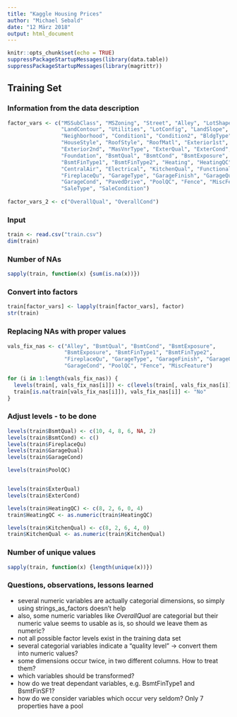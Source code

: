---
title: "Kaggle Housing Prices"
author: "Michael Sebald"
date: "12 März 2018"
output: html_document
---

```{r setup, include=FALSE}
knitr::opts_chunk$set(echo = TRUE)
suppressPackageStartupMessages(library(data.table))
suppressPackageStartupMessages(library(magrittr))
```

## Training Set
### Information from the data description
```{r}
factor_vars <- c("MSSubClass", "MSZoning", "Street", "Alley", "LotShape", 
                 "LandContour", "Utilities", "LotConfig", "LandSlope",
                 "Neighborhood", "Condition1", "Condition2", "BldgType",
                 "HouseStyle", "RoofStyle", "RoofMatl", "Exterior1st",
                 "Exterior2nd", "MasVnrType", "ExterQual", "ExterCond", 
                 "Foundation", "BsmtQual", "BsmtCond", "BsmtExposure", 
                 "BsmtFinType1", "BsmtFinType2", "Heating", "HeatingQC",
                 "CentralAir", "Electrical", "KitchenQual", "Functional",
                 "FireplaceQu", "GarageType", "GarageFinish", "GarageQual",
                 "GarageCond", "PavedDrive", "PoolQC", "Fence", "MiscFeature", 
                 "SaleType", "SaleCondition")
                 
factor_vars_2 <- c("OverallQual", "OverallCond")
```

### Input
```{r}
train <- read.csv("train.csv")
dim(train)
```

### Number of NAs 
```{r}
sapply(train, function(x) {sum(is.na(x))})
```

### Convert into factors
```{r}
train[factor_vars] <- lapply(train[factor_vars], factor)
str(train)
```
### Replacing  NAs with proper values
```{r}
vals_fix_nas <- c("Alley", "BsmtQual", "BsmtCond", "BsmtExposure", 
                  "BsmtExposure", "BsmtFinType1", "BsmtFinType2",
                  "FireplaceQu", "GarageType", "GarageFinish", "GarageQual",
                  "GarageCond", "PoolQC", "Fence", "MiscFeature")

for (i in 1:length(vals_fix_nas)) {
  levels(train[, vals_fix_nas[i]]) <- c(levels(train[, vals_fix_nas[i]]), "No")
  train[is.na(train[vals_fix_nas[i]]), vals_fix_nas[i]] <- "No"
}
```

### Adjust levels - to be done
```{r}
levels(train$BsmtQual) <- c(10, 4, 8, 6, NA, 2)
levels(train$BsmtCond) <- c()
levels(train$FireplaceQu)
levels(train$GarageQual)
levels(train$GarageCond)

levels(train$PoolQC)


levels(train$ExterQual)
levels(train$ExterCond)

levels(train$HeatingQC) <- c(8, 2, 6, 0, 4)
train$HeatingQC <- as.numeric(train$HeatingQC)

levels(train$KitchenQual) <- c(8, 2, 6, 4, 0)
train$KitchenQual <- as.numeric(train$KitchenQual)
```

### Number of unique values
```{r}
sapply(train, function(x) {length(unique(x))})
```


### Questions, observations, lessons learned

* several numeric variables are actually categorial dimensions, so simply using strings_as_factors doesn't help
* also, some numeric variables like _OverallQual_ are categorial but their numeric value seems to usable as is, so should we leave them as numeric?
* not all possible factor levels exist in the training data set
* several categorial variables indicate a "quality level" -> convert them into numeric values?
* some dimensions occur twice, in two different columns. How to treat them?
* which variables should be transformed?
* how do we treat dependant variables, e.g. BsmtFinType1 and BsmtFinSF1?
* how do we consider variables which occur very seldom? Only 7 properties have a pool



